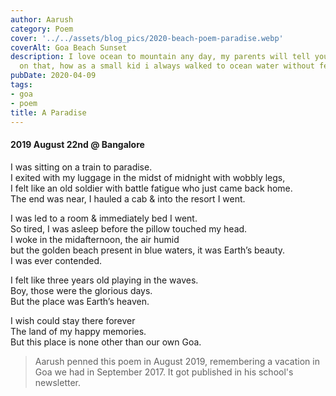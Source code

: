 ```yaml
---
author: Aarush
category: Poem
cover: '../../assets/blog_pics/2020-beach-poem-paradise.webp'
coverAlt: Goa Beach Sunset
description: I love ocean to mountain any day, my parents will tell you long stories
  on that, how as a small kid i always walked to ocean water without fear
pubDate: 2020-04-09
tags:
- goa
- poem
title: A Paradise
---
```


#### 2019 August 22nd @ Bangalore ####

I was sitting on a train to paradise.  
I exited with my luggage in the midst of midnight  with wobbly legs,  
I felt like an old soldier with battle fatigue who just came back home.  
The end was near, I hauled a cab & into the resort I went.  
  
I was led to a room & immediately bed I went.  
So tired, I was asleep before the pillow touched my head.  
I woke in the midafternoon, the air humid  
but the golden beach present in blue waters, it was Earth’s beauty.  
I was ever contended.  

I felt like three years old playing in the waves.  
Boy, those were the glorious days.  
But the place was Earth’s heaven.  

I wish could stay there forever  
The land of my happy memories.  
But this place is none other than our own Goa.

> Aarush penned this poem in August 2019, remembering a  vacation in Goa we had in September 2017. It got published in his school's newsletter.